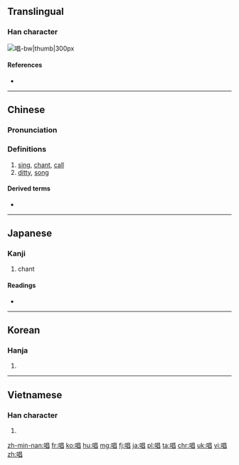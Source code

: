==Translingual==

===Han character===
[[File:唱-bw.png|唱-bw|thumb|300px]]
{{Han char|rn=30|rad=口|as=08|sn=11|four=6606<sub>0</sub>|canj=口日日 (RAA)|ids=⿰[[口]][[昌]]}}

====References====
* {{Han ref|kx=0193.210|dkj=03765|dj=0414.010|hdz=10640.080|uh=5531|ud=21809|bh=B0DB|bd=45275}}

----

==Chinese==
{{zh-forms}}

===Pronunciation===
{{zh-pron
|m=chàng
|c=coeng3
|h=pfs=chhong
|mn=chhiùⁿ/chhiàng/chhiòng
|w=2tshaan
|ma=Zh-chàng.ogg
|mc=y
|oc=y
|cat=v,n
}}

===Definitions===
{{zh-hanzi}}

# [[sing]], [[chant]], [[call]]
# [[ditty]], [[song]]

====Derived terms====
* {{zh-l|獨唱}}

{{zh-cat|Beginning}}

----

==Japanese==

===Kanji===
{{ja-kanji|grade=4|rs=口08}}
# chant

====Readings====
* {{ja-readings|on=[[しょう]] (shō)|kun=[[となえる]] (tonaeru), [[うたう]] (utau), [[うた]] (uta)}}

----

==Korean==

===Hanja===
{{ko-hanja|hangeul=창|mr=ch'ang}}

# {{defn|lang=ko|sort=口08}}

----

==Vietnamese==

===Han character===
{{vi-hantu|[[xướng]], [[xẳng]], [[xang]], [[sướng]], [[xắng]], [[xẵng]]|rs=口08}}

# {{defn|lang=vi|sort=口08}}

[[zh-min-nan:唱]]
[[fr:唱]]
[[ko:唱]]
[[hu:唱]]
[[mg:唱]]
[[fj:唱]]
[[ja:唱]]
[[pl:唱]]
[[ta:唱]]
[[chr:唱]]
[[uk:唱]]
[[vi:唱]]
[[zh:唱]]